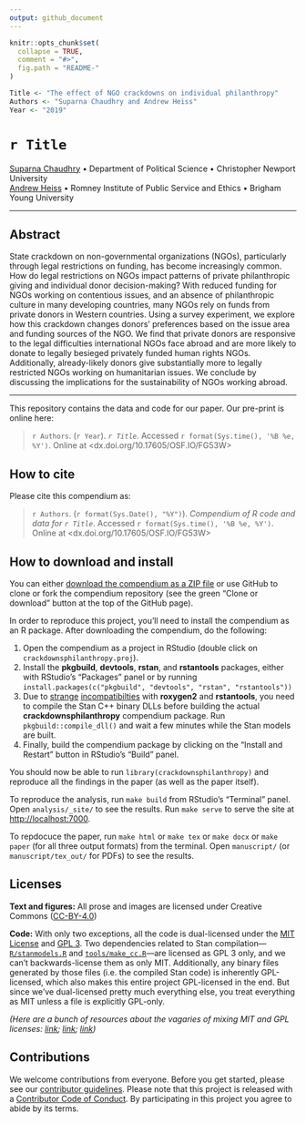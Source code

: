 ```yaml
---
output: github_document
---
```


<!-- README.md is generated from README.Rmd. Please edit that file -->

```r
knitr::opts_chunk$set(
  collapse = TRUE,
  comment = "#>",
  fig.path = "README-"
)

Title <- "The effect of NGO crackdowns on individual philanthropy"
Authors <- "Suparna Chaudhry and Andrew Heiss"
Year <- "2019"
```

# `r Title`

[Suparna Chaudhry](http://www.suparnachaudhry.com/) • Department of Political Science • Christopher Newport University  
[Andrew Heiss](https://www.andrewheiss.com/) • Romney Institute of Public Service and Ethics • Brigham Young University

---

## Abstract

State crackdown on non-governmental organizations (NGOs), particularly through legal restrictions on funding, has become increasingly common. How do legal restrictions on NGOs impact patterns of private philanthropic giving and individual donor decision-making? With reduced funding for NGOs working on contentious issues, and an absence of philanthropic culture in many developing countries, many NGOs rely on funds from private donors in Western countries. Using a survey experiment, we explore how this crackdown changes donors' preferences based on the issue area and funding sources of the NGO. We find that private donors are responsive to the legal difficulties international NGOs face abroad and are more likely to donate to legally besieged privately funded human rights NGOs. Additionally, already-likely donors give substantially more to legally restricted NGOs working on humanitarian issues. We conclude by discussing the implications for the sustainability of NGOs working abroad.

---

This repository contains the data and code for our paper. Our pre-print is online here:

> `r Authors`. (`r Year`). *`r Title`*. Accessed `r format(Sys.time(), '%B %e, %Y')`. Online at <dx.doi.org/10.17605/OSF.IO/FG53W>


## How to cite

Please cite this compendium as:

> `r Authors`. (`r format(Sys.Date(), "%Y")`). *Compendium of R code and data for `r Title`*. Accessed `r format(Sys.time(), '%B %e, %Y')`. Online at <dx.doi.org/10.17605/OSF.IO/FG53W>


## How to download and install

You can either [download the compendium as a ZIP file](/archive/master.zip) or use GitHub to clone or fork the compendium repository (see the green "Clone or download" button at the top of the GitHub page).

In order to reproduce this project, you'll need to install the compendium as an R package. After downloading the compendium, do the following:

1. Open the compendium as a project in RStudio (double click on `crackdownsphilanthropy.proj`).
2. Install the **pkgbuild**, **devtools**, **rstan**, and **rstantools** packages, either with RStudio's "Packages" panel or by running `install.packages(c("pkgbuild", "devtools", "rstan", "rstantools"))`
3. Due to [strange](https://github.com/stan-dev/rstantools/issues/52) [incompatibilties](https://github.com/klutometis/roxygen/issues/822#issuecomment-441425591) with **roxygen2** and **rstantools**, you need to compile the Stan C++ binary DLLs before building the actual **crackdownsphilanthropy** compendium package. Run `pkgbuild::compile_dll()` and wait a few minutes while the Stan models are built.
4. Finally, build the compendium package by clicking on the "Install and Restart" button in RStudio's "Build" panel.

You should now be able to run `library(crackdownsphilanthropy)` and reproduce all the findings in the paper (as well as the paper itself).

To reproduce the analysis, run `make build` from RStudio's "Terminal" panel. Open `analysis/_site/` to see the results. Run `make serve` to serve the site at <http://localhost:7000>.

To repdocuce the paper, run `make html` or `make tex` or `make docx` or `make paper` (for all three output formats) from the terminal. Open `manuscript/` (or `manuscript/tex_out/` for PDFs) to see the results.


## Licenses

**Text and figures:** All prose and images are licensed under Creative Commons ([CC-BY-4.0](http://creativecommons.org/licenses/by/4.0/))

**Code:** With only two exceptions, all the code is dual-licensed under the [MIT License](LICENSE.md) and [GPL 3](https://www.gnu.org/licenses/gpl-3.0.en.html). Two dependencies related to Stan compilation—[`R/stanmodels.R`](R/stanmodels.R) and [`tools/make_cc.R`](tools/make_cc.R)—are licensed as GPL 3 only, and we can't backwards-license them as only MIT. Additionally, any binary files generated by those files (i.e. the compiled Stan code) is inherently GPL-licensed, which also makes this entire project GPL-licensed in the end. But since we've dual-licensed pretty much everything else, you treat everything as MIT unless a file is explicitly GPL-only.

*(Here are a bunch of resources about the vagaries of mixing MIT and GPL licenses: [link](https://github.com/ropensci/unconf17/issues/32); [link](https://github.com/stan-dev/rstantools/issues/17); [link](https://opensource.stackexchange.com/questions/1640/if-im-using-a-gpl-3-library-in-my-project-can-i-license-my-project-under-mit-l))*


## Contributions

We welcome contributions from everyone. Before you get started, please see our [contributor guidelines](CONTRIBUTING.md). Please note that this project is released with a [Contributor Code of Conduct](CONDUCT.md). By participating in this project you agree to abide by its terms.
